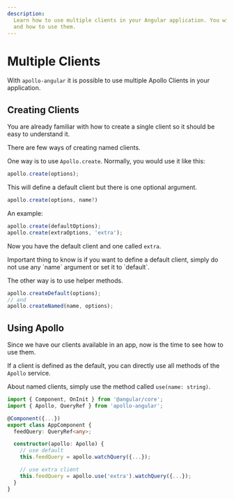 ```yaml
---
description:
  Learn how to use multiple clients in your Angular application. You will learn how to create them
  and how to use them.
---
```



# Multiple Clients

With `apollo-angular` it is possible to use multiple Apollo Clients in your application.

## Creating Clients

You are already familiar with how to create a single client so it should be easy to understand it.

There are few ways of creating named clients.

One way is to use `Apollo.create`. Normally, you would use it like this:

```ts
apollo.create(options);
```

This will define a default client but there is one optional argument.

```ts
apollo.create(options, name?)
```

An example:

```ts
apollo.create(defaultOptions);
apollo.create(extraOptions, 'extra');
```

Now you have the default client and one called `extra`.

<Callout>
  Important thing to know is if you want to define a default client, simply do not use any `name`
  argument or set it to `default`.
</Callout>

The other way is to use helper methods.

```ts
apollo.createDefault(options);
// and
apollo.createNamed(name, options);
```

## Using Apollo

Since we have our clients available in an app, now is the time to see how to use them.

If a client is defined as the default, you can directly use all methods of the `Apollo` service.

About named clients, simply use the method called `use(name: string)`.

```ts
import { Component, OnInit } from '@angular/core';
import { Apollo, QueryRef } from 'apollo-angular';

@Component({...})
export class AppComponent {
  feedQuery: QueryRef<any>;

  constructor(apollo: Apollo) {
    // use default
    this.feedQuery = apollo.watchQuery({...});

    // use extra client
    this.feedQuery = apollo.use('extra').watchQuery({...});
  }
}
```
